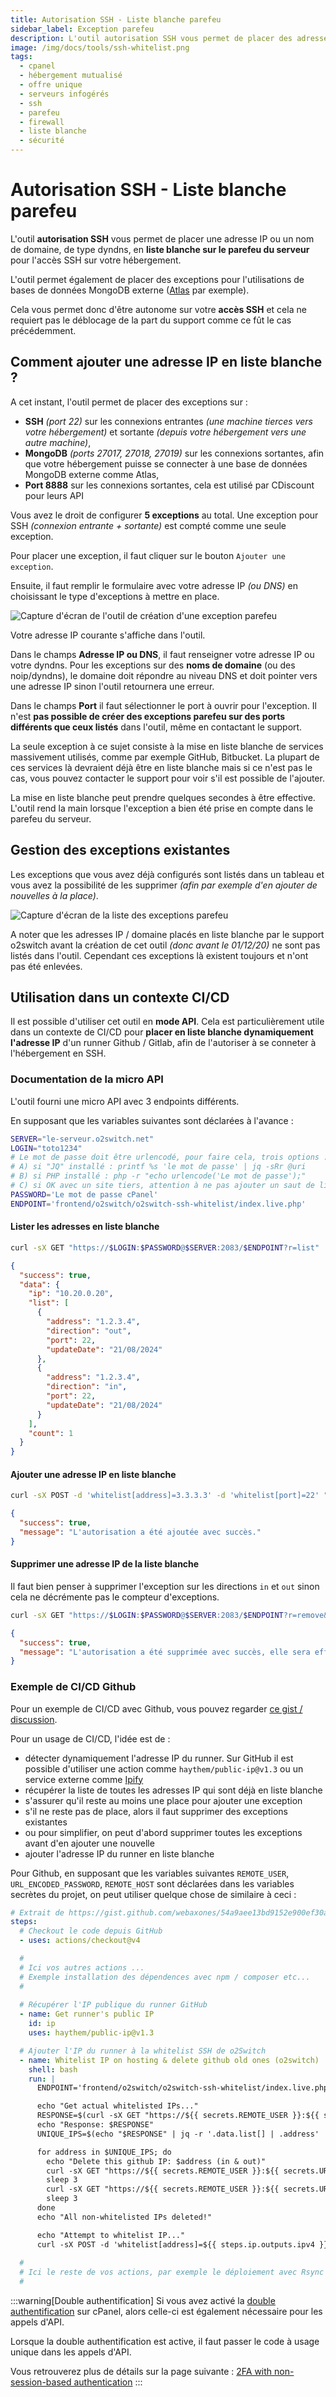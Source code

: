 ```yaml
---
title: Autorisation SSH - Liste blanche parefeu
sidebar_label: Exception parefeu
description: L'outil autorisation SSH vous permet de placer des adresses IP ou domaine en liste blanche sur le firewall de l'hébergement
image: /img/docs/tools/ssh-whitelist.png
tags:
  - cpanel
  - hébergement mutualisé
  - offre unique
  - serveurs infogérés
  - ssh
  - parefeu
  - firewall
  - liste blanche
  - sécurité
---
```


# Autorisation SSH - Liste blanche parefeu

L'outil **autorisation SSH** vous permet de placer une adresse IP ou un nom de domaine, de type dyndns, en **liste
blanche sur le parefeu du serveur** pour l'accès SSH sur votre hébergement. 

L'outil permet également de placer des exceptions pour l'utilisations de bases de données MongoDB externe
([Atlas](https://www.mongodb.com/cloud/atlas) par exemple). 

Cela vous permet donc d'être autonome sur votre **accès SSH** et cela ne requiert pas le déblocage de la part du support
comme ce fût le cas précédemment.

<PreviewToolCard tool='ssh-whitelist' />

## Comment ajouter une adresse IP en liste blanche ? 

A cet instant, l'outil permet de placer des exceptions sur : 
  * **SSH** *(port 22)* sur les connexions entrantes *(une machine tierces vers votre hébergement)* et sortante *(depuis
    votre hébergement vers une autre machine)*,
  * **MongoDB** *(ports 27017, 27018, 27019)* sur les connexions sortantes, afin que votre hébergement puisse se
    connecter à une base de données MongoDB externe comme Atlas,
  * **Port 8888** sur les connexions sortantes, cela est utilisé par CDiscount pour leurs API

Vous avez le droit de configurer **5 exceptions** au total. Une exception pour SSH *(connexion entrante + sortante)* est
compté comme une seule exception.

Pour placer une exception, il faut cliquer sur le bouton `Ajouter une exception`. 

Ensuite, il faut remplir le formulaire avec votre adresse IP *(ou DNS)* en choisissant le type d'exceptions à 
mettre en place. 

<Image
    src="/img/docs/cpanel/outils/o2switch-ssh-liste-blanche-firewall.png"
    alt="Capture d'écran de l'outil de création d'une exception parefeu"
    caption="Formulaire d'ajout d'une adresse IP en liste blanche pour SSH"
    title="Ajout d'une adresse IP en liste blanche pour SSH" />

<Badge type="danger" text="1" /> Votre adresse IP courante s'affiche dans l'outil.

<Badge type="danger" text="2" /> Dans le champs **Adresse IP ou DNS**, il faut renseigner votre adresse IP ou votre
dyndns. Pour les exceptions sur des **noms de domaine** (ou des noip/dyndns), le domaine doit répondre au niveau DNS et
doit pointer vers une adresse IP sinon l'outil retournera une erreur. 

<Badge type="danger" text="3" /> Dans le champs **Port** il faut sélectionner le port à ouvrir pour l'exception. 
Il n'est **pas possible de créer des exceptions parefeu sur des ports différents que ceux listés** dans l'outil, 
même en contactant le support. 

La seule exception à ce sujet consiste à la mise en liste blanche de services massivement utilisés, comme par exemple 
GitHub, Bitbucket. La plupart de ces services là devraient déjà être en liste blanche mais si ce n'est pas le cas, 
vous pouvez contacter le support pour voir s'il est possible de l'ajouter. 

La mise en liste blanche peut prendre quelques secondes à être effective. L'outil rend la main lorsque l'exception a 
bien été prise en compte dans le parefeu du serveur. 

## Gestion des exceptions existantes

Les exceptions que vous avez déjà configurés sont listés dans un tableau et vous avez la possibilité de les supprimer 
*(afin par exemple d'en ajouter de nouvelles à la place)*. 

<Image
    src="/img/docs/cpanel/outils/o2switch-ssh-whitelist-parefeu.png"
    alt="Capture d'écran de la liste des exceptions parefeu"
    caption="Les adresses en liste blanche sont listés dans l'outil"
    title="Les adresses en liste blanche" />

A noter que les adresses IP / domaine placés en liste blanche par le support o2switch avant la création de cet outil
*(donc avant le 01/12/20)* ne sont pas listés dans l'outil. Cependant ces exceptions là existent toujours et n'ont pas
été enlevées. 

## Utilisation dans un contexte CI/CD

Il est possible d'utiliser cet outil en **mode API**. Cela est particulièrement utile dans un contexte de CI/CD pour
**placer en liste blanche dynamiquement l'adresse IP** d'un runner Github / Gitlab, afin de l'autoriser à se conneter à
l'hébergement en SSH.

### Documentation de la micro API

L'outil fourni une micro API avec 3 endpoints différents.

En supposant que les variables suivantes sont déclarées à l'avance : 

```bash
SERVER="le-serveur.o2switch.net"
LOGIN="toto1234"
# Le mot de passe doit être urlencodé, pour faire cela, trois options :
# A) si "JQ" installé : printf %s 'le mot de passe' | jq -sRr @uri
# B) si PHP installé : php -r "echo urlencode('Le mot de passe');"
# C) si OK avec un site tiers, attention à ne pas ajouter un saut de ligne à la fin : https://www.urlencoder.org/fr/
PASSWORD='Le mot de passe cPanel'
ENDPOINT='frontend/o2switch/o2switch-ssh-whitelist/index.live.php'
```

#### Lister les adresses en liste blanche 

```bash
curl -sX GET "https://$LOGIN:$PASSWORD@$SERVER:2083/$ENDPOINT?r=list" | jq
```

```json
{
  "success": true,
  "data": {
    "ip": "10.20.0.20",
    "list": [
      {
        "address": "1.2.3.4",
        "direction": "out",
        "port": 22,
        "updateDate": "21/08/2024"
      },
      {
        "address": "1.2.3.4",
        "direction": "in",
        "port": 22,
        "updateDate": "21/08/2024"
      }
    ],
    "count": 1
  }
}
```

#### Ajouter une adresse IP en liste blanche 

```bash
curl -sX POST -d 'whitelist[address]=3.3.3.3' -d 'whitelist[port]=22' "https://$LOGIN:$PASSWORD@$SERVER:2083/$ENDPOINT?r=add" | jq
```

```json
{
  "success": true,
  "message": "L'autorisation a été ajoutée avec succès."
}
```

#### Supprimer une adresse IP de la liste blanche 

Il faut bien penser à supprimer l'exception sur les directions `in` et `out` sinon cela ne décrémente pas le compteur
d'exceptions.

```bash
curl -sX GET "https://$LOGIN:$PASSWORD@$SERVER:2083/$ENDPOINT?r=remove&address=1.2.3.4&direction=in&port=22" | jq
```

```json
{
  "success": true,
  "message": "L'autorisation a été supprimée avec succès, elle sera effective d'ici quelques minutes (~5mins)."
}
```

### Exemple de CI/CD Github 

Pour un exemple de CI/CD avec Github, vous pouvez regarder [ce gist /
discussion](https://gist.github.com/webaxones/54a9aee13bd9152e900ef30a0fcef3ed).

Pour un usage de CI/CD, l'idée est de : 
- détecter dynamiquement l'adresse IP du runner. Sur GitHub il est possible d'utiliser une action comme
  `haythem/public-ip@v1.3` ou un service externe comme [Ipify](https://www.ipify.org/)
- récupérer la liste de toutes les adresses IP qui sont déjà en liste blanche 
- s'assurer qu'il reste au moins une place pour ajouter une exception 
- s'il ne reste pas de place, alors il faut supprimer des exceptions existantes
- ou pour simplifier, on peut d'abord supprimer toutes les exceptions avant d'en ajouter une nouvelle 
- ajouter l'adresse IP du runner en liste blanche    

Pour Github, en supposant que les variables suivantes `REMOTE_USER`, `URL_ENCODED_PASSWORD`, `REMOTE_HOST` sont 
déclarées dans les variables secrètes du projet, on peut utiliser quelque chose de similaire à ceci : 

```yaml 
# Extrait de https://gist.github.com/webaxones/54a9aee13bd9152e900ef30a0fcef3ed
steps:
  # Checkout le code depuis GitHub
  - uses: actions/checkout@v4

  #
  # Ici vos autres actions ...
  # Exemple installation des dépendences avec npm / composer etc...
  #
  
  # Récupérer l'IP publique du runner GitHub
  - name: Get runner's public IP
    id: ip
    uses: haythem/public-ip@v1.3

  # Ajouter l'IP du runner à la whitelist SSH de o2Switch
  - name: Whitelist IP on hosting & delete github old ones (o2switch)
    shell: bash
    run: |
      ENDPOINT='frontend/o2switch/o2switch-ssh-whitelist/index.live.php'

      echo "Get actual whitelisted IPs..."
      RESPONSE=$(curl -sX GET "https://${{ secrets.REMOTE_USER }}:${{ secrets.URL_ENCODED_PASSWORD }}@${{ secrets.REMOTE_HOST }}:2083/$ENDPOINT?r=list")
      echo "Response: $RESPONSE"
      UNIQUE_IPS=$(echo "$RESPONSE" | jq -r '.data.list[] | .address' | sort -u)

      for address in $UNIQUE_IPS; do
        echo "Delete this github IP: $address (in & out)"
        curl -sX GET "https://${{ secrets.REMOTE_USER }}:${{ secrets.URL_ENCODED_PASSWORD }}@${{ secrets.REMOTE_HOST }}:2083/$ENDPOINT?r=remove&address=$address&direction=in&port=22" | jq
        sleep 3
        curl -sX GET "https://${{ secrets.REMOTE_USER }}:${{ secrets.URL_ENCODED_PASSWORD }}@${{ secrets.REMOTE_HOST }}:2083/$ENDPOINT?r=remove&address=$address&direction=out&port=22" | jq
        sleep 3
      done
      echo "All non-whitelisted IPs deleted!"

      echo "Attempt to whitelist IP..."
      curl -sX POST -d 'whitelist[address]=${{ steps.ip.outputs.ipv4 }}' -d 'whitelist[port]=22' "https://${{ secrets.REMOTE_USER }}:${{ secrets.URL_ENCODED_PASSWORD }}@${{ secrets.REMOTE_HOST }}:2083/$ENDPOINT?r=add" | jq
  
  # 
  # Ici le reste de vos actions, par exemple le déploiement avec Rsync
  # 
```

:::warning[Double authentification]
Si vous avez activé la [double authentification](/cpanel/securite/authentification-mfa) sur cPanel, alors celle-ci est
également nécessaire pour les appels d'API.

Lorsque la double authentification est active, il faut passer le code à usage unique dans les appels d'API.

Vous retrouverez plus de détails sur la page suivante : [2FA with non-session-based authentication](https://api.docs.cpanel.net/guides/guide-to-api-authentication/guide-to-api-authentication-two-factor-authentication/#2fa-with-non-session-based-authentication)
:::
